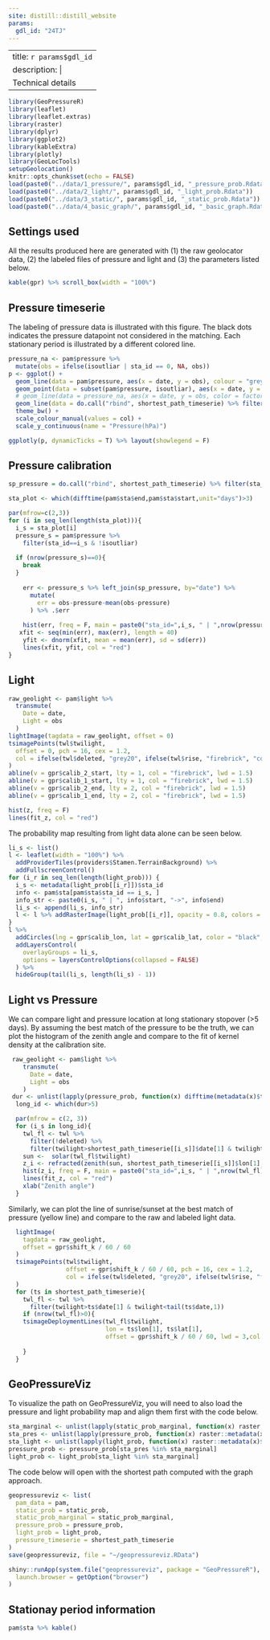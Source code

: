 ```yaml
---
site: distill::distill_website
params:
  gdl_id: "24TJ"
---
```

---
title: `r params$gdl_id`
description: | 
  Technical details
---


```r
library(GeoPressureR)
library(leaflet)
library(leaflet.extras)
library(raster)
library(dplyr)
library(ggplot2)
library(kableExtra)
library(plotly)
library(GeoLocTools)
setupGeolocation()
knitr::opts_chunk$set(echo = FALSE)
load(paste0("../data/1_pressure/", params$gdl_id, "_pressure_prob.Rdata"))
load(paste0("../data/2_light/", params$gdl_id, "_light_prob.Rdata"))
load(paste0("../data/3_static/", params$gdl_id, "_static_prob.Rdata"))
load(paste0("../data/4_basic_graph/", params$gdl_id, "_basic_graph.Rdata"))
```

## Settings used

All the results produced here are generated with (1) the raw geolocator data, (2) the labeled files of pressure and light and (3) the parameters listed below.

```r
kable(gpr) %>% scroll_box(width = "100%")
```

## Pressure timeserie

The labeling of pressure data is illustrated with this figure. The black dots indicates the pressure datapoint not considered in the matching. Each stationary period is illustrated by a different colored line.

```r
pressure_na <- pam$pressure %>%
  mutate(obs = ifelse(isoutliar | sta_id == 0, NA, obs))
p <- ggplot() +
  geom_line(data = pam$pressure, aes(x = date, y = obs), colour = "grey") +
  geom_point(data = subset(pam$pressure, isoutliar), aes(x = date, y = obs), colour = "black") +
  # geom_line(data = pressure_na, aes(x = date, y = obs, color = factor(sta_id)), size = 0.5) +
  geom_line(data = do.call("rbind", shortest_path_timeserie) %>% filter(sta_id > 0), aes(x = date, y = pressure0, col = factor(sta_id))) +
  theme_bw() +
  scale_colour_manual(values = col) +
  scale_y_continuous(name = "Pressure(hPa)")

ggplotly(p, dynamicTicks = T) %>% layout(showlegend = F)
```

## Pressure calibration

```r
sp_pressure = do.call("rbind", shortest_path_timeserie) %>% filter(sta_id > 0)

sta_plot <- which(difftime(pam$sta$end,pam$sta$start,unit="days")>3)

par(mfrow=c(2,3))
for (i in seq_len(length(sta_plot))){
  i_s = sta_plot[i]
  pressure_s = pam$pressure %>% 
    filter(sta_id==i_s & !isoutliar)
  
  if (nrow(pressure_s)==0){
    break
  }
  
    err <- pressure_s %>% left_join(sp_pressure, by="date") %>% 
      mutate(
        err = obs-pressure-mean(obs-pressure)
      ) %>% .$err
    
    hist(err, freq = F, main = paste0("sta_id=",i_s, " | ",nrow(pressure_s)," dtpts | std=",round(sd(err),2)))
   xfit <- seq(min(err), max(err), length = 40) 
    yfit <- dnorm(xfit, mean = mean(err), sd = sd(err)) 
    lines(xfit, yfit, col = "red")
}
```

## Light

```r
raw_geolight <- pam$light %>%
  transmute(
    Date = date,
    Light = obs
  )
lightImage(tagdata = raw_geolight, offset = 0)
tsimagePoints(twl$twilight,
  offset = 0, pch = 16, cex = 1.2,
  col = ifelse(twl$deleted, "grey20", ifelse(twl$rise, "firebrick", "cornflowerblue"))
)
abline(v = gpr$calib_2_start, lty = 1, col = "firebrick", lwd = 1.5)
abline(v = gpr$calib_1_start, lty = 1, col = "firebrick", lwd = 1.5)
abline(v = gpr$calib_2_end, lty = 2, col = "firebrick", lwd = 1.5)
abline(v = gpr$calib_1_end, lty = 2, col = "firebrick", lwd = 1.5)
```

```r
hist(z, freq = F)
lines(fit_z, col = "red")
```

The probability map resulting from light data alone can be seen below.

```r
li_s <- list()
l <- leaflet(width = "100%") %>%
  addProviderTiles(providers$Stamen.TerrainBackground) %>%
  addFullscreenControl()
for (i_r in seq_len(length(light_prob))) {
  i_s <- metadata(light_prob[[i_r]])$sta_id
  info <- pam$sta[pam$sta$sta_id == i_s, ]
  info_str <- paste0(i_s, " | ", info$start, "->", info$end)
  li_s <- append(li_s, info_str)
  l <- l %>% addRasterImage(light_prob[[i_r]], opacity = 0.8, colors = "OrRd", group = info_str)
}
l %>%
  addCircles(lng = gpr$calib_lon, lat = gpr$calib_lat, color = "black", opacity = 1) %>%
  addLayersControl(
    overlayGroups = li_s,
    options = layersControlOptions(collapsed = FALSE)
  ) %>%
  hideGroup(tail(li_s, length(li_s) - 1))
```


## Light vs Pressure

We can compare light and pressure location at long stationary stopover (>5 days). By assuming the best match of the pressure to be the truth, we can plot the histogram of the zenith angle and compare to the fit of kernel density at the calibration site. 

```r
 raw_geolight <- pam$light %>%
    transmute(
      Date = date,
      Light = obs
    )
 dur <- unlist(lapply(pressure_prob, function(x) difftime(metadata(x)$temporal_extent[2],metadata(x)$temporal_extent[1], units = "days" )))
  long_id <- which(dur>5)

  par(mfrow = c(2, 3))
  for (i_s in long_id){
    twl_fl <- twl %>%
      filter(!deleted) %>%
      filter(twilight>shortest_path_timeserie[[i_s]]$date[1] & twilight<tail(shortest_path_timeserie[[i_s]]$date,1))
    sun <-  solar(twl_fl$twilight)
    z_i <- refracted(zenith(sun, shortest_path_timeserie[[i_s]]$lon[1], shortest_path_timeserie[[i_s]]$lat[1]))
    hist(z_i, freq = F, main = paste0("sta_id=",i_s, " | ",nrow(twl_fl),"twls"))
    lines(fit_z, col = "red")
    xlab("Zenith angle")
  }
```

Similarly, we can plot the line of sunrise/sunset at the best match of pressure (yellow line) and compare to the raw and labeled light data.

```r
  lightImage(
    tagdata = raw_geolight,
    offset = gpr$shift_k / 60 / 60
  )
  tsimagePoints(twl$twilight,
                offset = gpr$shift_k / 60 / 60, pch = 16, cex = 1.2,
                col = ifelse(twl$deleted, "grey20", ifelse(twl$rise, "firebrick", "cornflowerblue"))
  )
  for (ts in shortest_path_timeserie){
    twl_fl <- twl %>%
      filter(twilight>ts$date[1] & twilight<tail(ts$date,1))
    if (nrow(twl_fl)>0){
    tsimageDeploymentLines(twl_fl$twilight,
                           lon = ts$lon[1], ts$lat[1],
                           offset = gpr$shift_k / 60 / 60, lwd = 3,col = adjustcolor("orange", alpha.f = 0.5))
      
    }
  }
```

## GeoPressureViz

To visualize the path on GeoPressureViz, you will need to also load the pressure and light probability map and align them first with the code below. 

```r
sta_marginal <- unlist(lapply(static_prob_marginal, function(x) raster::metadata(x)$sta_id))
sta_pres <- unlist(lapply(pressure_prob, function(x) raster::metadata(x)$sta_id))
sta_light <- unlist(lapply(light_prob, function(x) raster::metadata(x)$sta_id))
pressure_prob <- pressure_prob[sta_pres %in% sta_marginal]
light_prob <- light_prob[sta_light %in% sta_marginal]
```

The code below will open with the shortest path computed with the graph approach.

```r
geopressureviz <- list(
  pam_data = pam,
  static_prob = static_prob,
  static_prob_marginal = static_prob_marginal,
  pressure_prob = pressure_prob,
  light_prob = light_prob,
  pressure_timeserie = shortest_path_timeserie
)
save(geopressureviz, file = "~/geopressureviz.RData")

shiny::runApp(system.file("geopressureviz", package = "GeoPressureR"),
  launch.browser = getOption("browser")
)
```


## Stationay period information

```r
pam$sta %>% kable()
```
